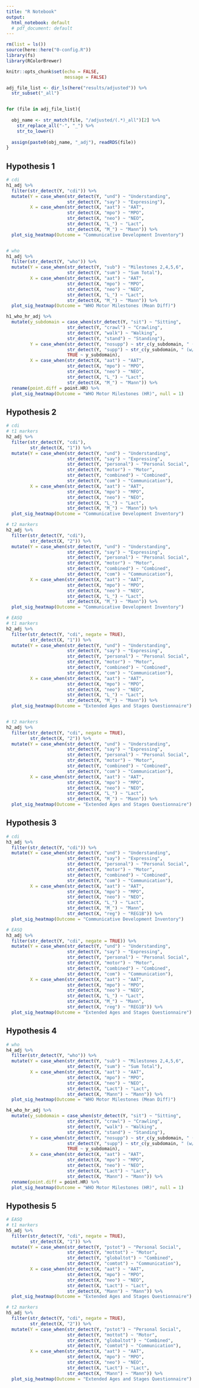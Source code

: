 ```yaml
---
title: "R Notebook"
output:
  html_notebook: default
  # pdf_document: default
---
```


```r
rm(list = ls())
source(here::here("0-config.R"))
library(fs)
library(RColorBrewer)

knitr::opts_chunk$set(echo = FALSE,
                      message = FALSE)

adj_file_list <- dir_ls(here("results/adjusted")) %>% 
  str_subset("_all")


for (file in adj_file_list){
  
  obj_name <- str_match(file, "/adjusted/(.*)_all")[2] %>% 
    str_replace_all("-", "_") %>% 
    str_to_lower()
  
  assign(paste0(obj_name, "_adj"), readRDS(file))
}

```

## Hypothesis 1
```r
# cdi
h1_adj %>% 
  filter(str_detect(Y, "cdi")) %>% 
  mutate(Y = case_when(str_detect(Y, "und") ~ "Understanding",
                       str_detect(Y, "say") ~ "Expressing"),
         X = case_when(str_detect(X, "aat") ~ "AAT",
                       str_detect(X, "mpo") ~ "MPO",
                       str_detect(X, "neo") ~ "NEO", 
                       str_detect(X, "L_") ~ "Lact", 
                       str_detect(X, "M_") ~ "Mann")) %>% 
  plot_sig_heatmap(Outcome = "Communicative Development Inventory")


# who
h1_adj %>% 
  filter(str_detect(Y, "who")) %>% 
  mutate(Y = case_when(str_detect(Y, "sub") ~ "Milestones 2,4,5,6",
                       str_detect(Y, "sum") ~ "Sum Total"),
         X = case_when(str_detect(X, "aat") ~ "AAT",
                       str_detect(X, "mpo") ~ "MPO",
                       str_detect(X, "neo") ~ "NEO", 
                       str_detect(X, "L_") ~ "Lact", 
                       str_detect(X, "M_") ~ "Mann")) %>% 
  plot_sig_heatmap(Outcome = "WHO Motor Milestones (Mean Diff)")

h1_who_hr_adj %>% 
  mutate(y_subdomain = case_when(str_detect(Y, "sit") ~ "Sitting", 
                       str_detect(Y, "crawl") ~ "Crawling", 
                       str_detect(Y, "walk") ~ "Walking", 
                       str_detect(Y, "stand") ~ "Standing"),
         Y = case_when(str_detect(Y, "nosupp") ~ str_c(y_subdomain, " (w/o support)"), 
                       str_detect(Y, "supp") ~ str_c(y_subdomain, " (w/ support)"), 
                       TRUE ~ y_subdomain), 
         X = case_when(str_detect(X, "aat") ~ "AAT",
                       str_detect(X, "mpo") ~ "MPO",
                       str_detect(X, "neo") ~ "NEO", 
                       str_detect(X, "L_") ~ "Lact", 
                       str_detect(X, "M_") ~ "Mann")) %>% 
  rename(point.diff = point.HR) %>% 
  plot_sig_heatmap(Outcome = "WHO Motor Milestones (HR)", null = 1)
```

## Hypothesis 2
```r
# cdi
# t1 markers
h2_adj %>% 
  filter(str_detect(Y, "cdi"),
         str_detect(X, "1")) %>% 
  mutate(Y = case_when(str_detect(Y, "und") ~ "Understanding",
                       str_detect(Y, "say") ~ "Expressing",
                       str_detect(Y, "personal") ~ "Personal Social", 
                       str_detect(Y, "motor") ~ "Motor", 
                       str_detect(Y, "combined") ~ "Combined", 
                       str_detect(Y, "com") ~ "Communication"),
         X = case_when(str_detect(X, "aat") ~ "AAT",
                       str_detect(X, "mpo") ~ "MPO",
                       str_detect(X, "neo") ~ "NEO", 
                       str_detect(X, "L_") ~ "Lact", 
                       str_detect(X, "M_") ~ "Mann")) %>% 
  plot_sig_heatmap(Outcome = "Communicative Development Inventory")

# t2 markers
h2_adj %>% 
  filter(str_detect(Y, "cdi"),
         str_detect(X, "2")) %>% 
  mutate(Y = case_when(str_detect(Y, "und") ~ "Understanding",
                       str_detect(Y, "say") ~ "Expressing",
                       str_detect(Y, "personal") ~ "Personal Social", 
                       str_detect(Y, "motor") ~ "Motor", 
                       str_detect(Y, "combined") ~ "Combined", 
                       str_detect(Y, "com") ~ "Communication"),
         X = case_when(str_detect(X, "aat") ~ "AAT",
                       str_detect(X, "mpo") ~ "MPO",
                       str_detect(X, "neo") ~ "NEO", 
                       str_detect(X, "L_") ~ "Lact", 
                       str_detect(X, "M_") ~ "Mann")) %>% 
  plot_sig_heatmap(Outcome = "Communicative Development Inventory")

# EASQ
# t1 markers
h2_adj %>% 
  filter(str_detect(Y, "cdi", negate = TRUE),
         str_detect(X, "1")) %>% 
  mutate(Y = case_when(str_detect(Y, "und") ~ "Understanding",
                       str_detect(Y, "say") ~ "Expressing",
                       str_detect(Y, "personal") ~ "Personal Social", 
                       str_detect(Y, "motor") ~ "Motor", 
                       str_detect(Y, "combined") ~ "Combined", 
                       str_detect(Y, "com") ~ "Communication"),
         X = case_when(str_detect(X, "aat") ~ "AAT",
                       str_detect(X, "mpo") ~ "MPO",
                       str_detect(X, "neo") ~ "NEO", 
                       str_detect(X, "L_") ~ "Lact", 
                       str_detect(X, "M_") ~ "Mann")) %>% 
  plot_sig_heatmap(Outcome = "Extended Ages and Stages Questionnaire")


# t2 markers 
h2_adj %>% 
  filter(str_detect(Y, "cdi", negate = TRUE),
         str_detect(X, "2")) %>% 
  mutate(Y = case_when(str_detect(Y, "und") ~ "Understanding",
                       str_detect(Y, "say") ~ "Expressing",
                       str_detect(Y, "personal") ~ "Personal Social", 
                       str_detect(Y, "motor") ~ "Motor", 
                       str_detect(Y, "combined") ~ "Combined", 
                       str_detect(Y, "com") ~ "Communication"),
         X = case_when(str_detect(X, "aat") ~ "AAT",
                       str_detect(X, "mpo") ~ "MPO",
                       str_detect(X, "neo") ~ "NEO", 
                       str_detect(X, "L_") ~ "Lact", 
                       str_detect(X, "M_") ~ "Mann")) %>% 
  plot_sig_heatmap(Outcome = "Extended Ages and Stages Questionnaire")
```

## Hypothesis 3
```r
# cdi
h3_adj %>% 
  filter(str_detect(Y, "cdi")) %>% 
  mutate(Y = case_when(str_detect(Y, "und") ~ "Understanding",
                       str_detect(Y, "say") ~ "Expressing",
                       str_detect(Y, "personal") ~ "Personal Social", 
                       str_detect(Y, "motor") ~ "Motor", 
                       str_detect(Y, "combined") ~ "Combined", 
                       str_detect(Y, "com") ~ "Communication"),
         X = case_when(str_detect(X, "aat") ~ "AAT",
                       str_detect(X, "mpo") ~ "MPO",
                       str_detect(X, "neo") ~ "NEO", 
                       str_detect(X, "L_") ~ "Lact", 
                       str_detect(X, "M_") ~ "Mann",
                       str_detect(X, "reg") ~ "REG1B")) %>% 
  plot_sig_heatmap(Outcome = "Communicative Development Inventory")

# EASQ
h3_adj %>% 
  filter(str_detect(Y, "cdi", negate = TRUE)) %>% 
  mutate(Y = case_when(str_detect(Y, "und") ~ "Understanding",
                       str_detect(Y, "say") ~ "Expressing",
                       str_detect(Y, "personal") ~ "Personal Social", 
                       str_detect(Y, "motor") ~ "Motor", 
                       str_detect(Y, "combined") ~ "Combined", 
                       str_detect(Y, "com") ~ "Communication"),
         X = case_when(str_detect(X, "aat") ~ "AAT",
                       str_detect(X, "mpo") ~ "MPO",
                       str_detect(X, "neo") ~ "NEO", 
                       str_detect(X, "L_") ~ "Lact", 
                       str_detect(X, "M_") ~ "Mann",
                       str_detect(X, "reg") ~ "REG1B")) %>% 
  plot_sig_heatmap(Outcome = "Extended Ages and Stages Questionnaire")
```

## Hypothesis 4
```r
# who
h4_adj %>% 
  filter(str_detect(Y, "who")) %>% 
  mutate(Y = case_when(str_detect(Y, "sub") ~ "Milestones 2,4,5,6",
                       str_detect(Y, "sum") ~ "Sum Total"),
         X = case_when(str_detect(X, "aat") ~ "AAT",
                       str_detect(X, "mpo") ~ "MPO",
                       str_detect(X, "neo") ~ "NEO", 
                       str_detect(X, "Lact") ~ "Lact", 
                       str_detect(X, "Mann") ~ "Mann")) %>% 
  plot_sig_heatmap(Outcome = "WHO Motor Milestones (Mean Diff)")

h4_who_hr_adj %>% 
  mutate(y_subdomain = case_when(str_detect(Y, "sit") ~ "Sitting", 
                       str_detect(Y, "crawl") ~ "Crawling", 
                       str_detect(Y, "walk") ~ "Walking", 
                       str_detect(Y, "stand") ~ "Standing"),
         Y = case_when(str_detect(Y, "nosupp") ~ str_c(y_subdomain, " (w/o support)"), 
                       str_detect(Y, "supp") ~ str_c(y_subdomain, " (w/ support)"), 
                       TRUE ~ y_subdomain), 
         X = case_when(str_detect(X, "aat") ~ "AAT",
                       str_detect(X, "mpo") ~ "MPO",
                       str_detect(X, "neo") ~ "NEO", 
                       str_detect(X, "Lact") ~ "Lact", 
                       str_detect(X, "Mann") ~ "Mann")) %>% 
  rename(point.diff = point.HR) %>% 
  plot_sig_heatmap(Outcome = "WHO Motor Milestones (HR)", null = 1)
```


## Hypothesis 5
```r
# EASQ
# t1 markers
h5_adj %>% 
  filter(str_detect(Y, "cdi", negate = TRUE),
         str_detect(X, "1")) %>% 
  mutate(Y = case_when(str_detect(Y, "pstot") ~ "Personal Social", 
                       str_detect(Y, "mottot") ~ "Motor", 
                       str_detect(Y, "globaltot") ~ "Combined", 
                       str_detect(Y, "comtot") ~ "Communication"),
         X = case_when(str_detect(X, "aat") ~ "AAT",
                       str_detect(X, "mpo") ~ "MPO",
                       str_detect(X, "neo") ~ "NEO", 
                       str_detect(X, "Lact") ~ "Lact", 
                       str_detect(X, "Mann") ~ "Mann")) %>% 
  plot_sig_heatmap(Outcome = "Extended Ages and Stages Questionnaire")

# t2 markers 
h5_adj %>% 
  filter(str_detect(Y, "cdi", negate = TRUE),
         str_detect(X, "2")) %>% 
  mutate(Y = case_when(str_detect(Y, "pstot") ~ "Personal Social", 
                       str_detect(Y, "mottot") ~ "Motor", 
                       str_detect(Y, "globaltot") ~ "Combined", 
                       str_detect(Y, "comtot") ~ "Communication"),
         X = case_when(str_detect(X, "aat") ~ "AAT",
                       str_detect(X, "mpo") ~ "MPO",
                       str_detect(X, "neo") ~ "NEO", 
                       str_detect(X, "Lact") ~ "Lact", 
                       str_detect(X, "Mann") ~ "Mann")) %>% 
  plot_sig_heatmap(Outcome = "Extended Ages and Stages Questionnaire")
```